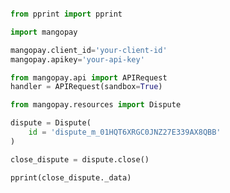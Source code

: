   
```python Python  

from pprint import pprint

import mangopay

mangopay.client_id='your-client-id'
mangopay.apikey='your-api-key'

from mangopay.api import APIRequest
handler = APIRequest(sandbox=True)

from mangopay.resources import Dispute

dispute = Dispute(
    id = 'dispute_m_01HQT6XRGC0JNZ27E339AX8QBB'
)

close_dispute = dispute.close()

pprint(close_dispute._data)  
```